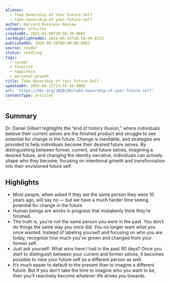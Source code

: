 ```yaml
---
aliases:
  - Take Ownership of Your Future Self
  - take-ownership-of-your-future-self
author: Harvard Business Review
category: articles
createdAt: 2025-02-09T20:38:39.000Z
lastHighlightedOn: 2024-05-22T20:58:40.832Z
publishedOn: 2020-08-28T00:00:00.000Z
source: reader
status: seedling
tags:
  - career
  - favorite
  - happiness
  - personal-growth
title: Take Ownership of Your Future Self
updatedAt: 2025-04-12T15:55:16.000Z
url: 'https://hbr.org/2020/08/take-ownership-of-your-future-self'
contentType: articles
---
```

## Summary

Dr. Daniel Gilbert highlights the “end of history illusion,” where individuals believe their current selves are the finished product and struggle to see potential for change in the future. Change is inevitable, and strategies are provided to help individuals become their desired future selves. By distinguishing between former, current, and future selves, imagining a desired future, and changing the identity narrative, individuals can actively shape who they become, focusing on intentional growth and transformation into their envisioned future self.

## Highlights

- Most people, when asked if they are the same person they were 10 years ago, will say no — but we have a much harder time seeing potential for change in the future.
- Human beings are works in progress that mistakenly think they’re finished.
- The truth is, you’re not the same person you were in the past. You don’t do things the same way you once did. You no longer want what you once wanted. Instead of labeling yourself and focusing on who you are today, recognize how much you’ve grown and changed from your former self.
- Just ask yourself: What wins have I had in the past 90 days? Once you start to distinguish between your current and former selves, it becomes possible to view your future self as a different person as well.
- It’s much easier to default to the present than to imagine a different future. But if you don’t take the time to imagine who you want to be, then you’ll reactively become whatever life drives you towards.
